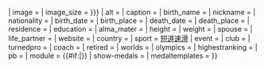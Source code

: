 <includeonly>{{Infobox sportsperson
| name           = {{{name|{{PAGENAMEBASE}}}}}
| image          = {{{image|}}}
| image_size     = {{{image_size|{{{imagesize|}}}}}}
| alt            = {{{alt|}}}
| caption        = {{{caption|}}}
| birth_name     = {{{birth_name|}}}
| nickname       = {{{nickname|}}}
| nationality    = {{{nationality|}}}
| birth_date     = {{{birth_date|}}}
| birth_place    = {{{birth_place|}}}
| death_date     = {{{death_date|}}}
| death_place    = {{{death_place|}}}
| residence      = {{{residence|}}}
| education      = {{{education|}}}
| alma_mater     = {{{alma_mater|}}}
| height         = {{{height|}}}
| weight         = {{{weight|}}}
| spouse         = {{{spouse|}}}
| life_partner   = {{{life_partner|}}}
| website        = {{{website|}}}
| country        = {{{country|}}}
| sport          = [[短道速滑]]
| event          = {{{event|}}}
| club           = {{{club|}}}
| turnedpro      = {{{turnedpro|}}}
| coach          = {{{coach|}}}
| retired        = {{{retired|}}}
| worlds         = {{{worlds|}}} 
| olympics       = {{{olympics|}}}
| highestranking = {{{highestranking|}}}
| pb             = {{{pb|}}}
| module         = {{#if:{{{worldcup|}}}{{{worldchamp|}}}|{{Infobox|child = yes
  | label1 = World Cup wins
  | data1  = {{{worldcup|}}}
  | label2 = World championship wins
  | data2  = {{{worldchamp|}}}
  }}}}
| show-medals    = {{{show-medals|}}}
| medaltemplates = {{{medaltemplates|}}}
}}</includeonly><noinclude>
{{documentation}}
</noinclude>